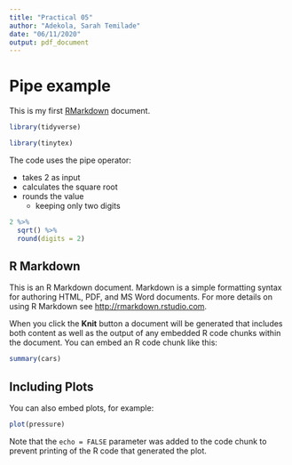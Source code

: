 ```yaml
---
title: "Practical 05"
author: "Adekola, Sarah Temilade"
date: "06/11/2020"
output: pdf_document
---
```


# Pipe example

This is my first [RMarkdown](https://rmarkdown.rstudio.com/) document.

```r
library(tidyverse)
```

```r
library(tinytex)
```
The code uses the pipe operator:

- takes 2 as input
- calculates the square root
- rounds the value
    - keeping only two digits

```r
2 %>%
  sqrt() %>%
  round(digits = 2)
```

## R Markdown

This is an R Markdown document. Markdown is a simple formatting syntax for authoring HTML, PDF, and MS Word documents. For more details on using R Markdown see <http://rmarkdown.rstudio.com>.

When you click the **Knit** button a document will be generated that includes both content as well as the output of any embedded R code chunks within the document. You can embed an R code chunk like this:

```r
summary(cars)
```

## Including Plots

You can also embed plots, for example:

```r
plot(pressure)
```

Note that the `echo = FALSE` parameter was added to the code chunk to prevent printing of the R code that generated the plot.
